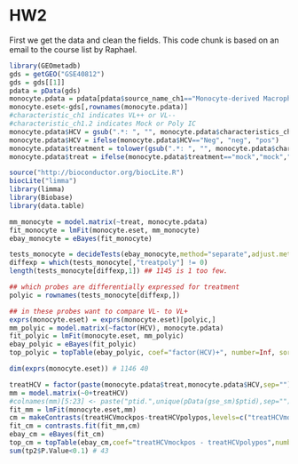 HW2
========================================================
First we get the data and clean the fields. This code chunk is based on an email to the course list by Raphael.

```r
library(GEOmetadb)
gds = getGEO("GSE40812")
gds = gds[[1]]
pdata = pData(gds)
monocyte.pdata = pdata[pdata$source_name_ch1=="Monocyte-derived Macrophage",]
monocyte.eset<-gds[,rownames(monocyte.pdata)]
#characteristic_ch1 indicates VL++ or VL--
#characteristic_ch1.2 indicates Mock or Poly IC
monocyte.pdata$HCV = gsub(".*: ", "", monocyte.pdata$characteristics_ch1)
monocyte.pdata$HCV = ifelse(monocyte.pdata$HCV=="Neg", "neg", "pos")
monocyte.pdata$treatment = tolower(gsub(".*: ", "", monocyte.pdata$characteristics_ch1.2))
monocyte.pdata$treat = ifelse(monocyte.pdata$treatment=="mock","mock","poly")
```

```r
source("http://bioconductor.org/biocLite.R")
biocLite("limma")
library(limma)
library(Biobase)
library(data.table)

mm_monocyte = model.matrix(~treat, monocyte.pdata)
fit_monocyte = lmFit(monocyte.eset, mm_monocyte)
ebay_monocyte = eBayes(fit_monocyte)

tests_monocyte = decideTests(ebay_monocyte,method="separate",adjust.method="BH",p.value=0.05,lfc=log2(1.5))
diffexp = which(tests_monocyte[,"treatpoly"] != 0)
length(tests_monocyte[diffexp,1]) ## 1145 is 1 too few.
```

```r
## which probes are differentially expressed for treatment
polyic = rownames(tests_monocyte[diffexp,]) 

## in these probes want to compare VL- to VL+
exprs(monocyte.eset) = exprs(monocyte.eset)[polyic,]
mm_polyic = model.matrix(~factor(HCV), monocyte.pdata)
fit_polyic = lmFit(monocyte.eset, mm_polyic)
ebay_polyic = eBayes(fit_polyic)
top_polyic = topTable(ebay_polyic, coef="factor(HCV)+", number=Inf, sort.by="p", adjust.method="BH")
```

```r
dim(exprs(monocyte.eset)) # 1146 40

treatHCV = factor(paste(monocyte.pdata$treat,monocyte.pdata$HCV,sep=""))
mm = model.matrix(~0+treatHCV)
#colnames(mm)[5:23] <- paste("ptid.",unique(pData(gse_sm)$ptid),sep="")
fit_mm = lmFit(monocyte.eset,mm)
cm = makeContrasts(treatHCVmockpos-treatHCVpolypos,levels=c("treatHCVmockpos", "treatHCVpolypos"))
fit_cm = contrasts.fit(fit_mm,cm)
ebay_cm = eBayes(fit_cm)
top_cm = topTable(ebay_cm,coef="treatHCVmockpos - treatHCVpolypos",number=Inf,sort.by="none")
sum(tp2$P.Value<0.1) # 43
```